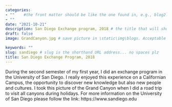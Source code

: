 ```yaml
---
categories:  
- ""    #the front matter should be like the one found in, e.g., blog2.md. It cannot be like the normal Rmd we used
- ""
date: "2021-10-21"
description: San Diego Exchange program, 2018 # the title that will show up once someone gets to this page
draft: false
image: GrandCanyon.jpg # save picture in \static\img\blogs. Acceptable formats= jpg, jpeg, or png . Your iPhone pics wont work

keywords: ""
slug: sandiego # slug is the shorthand URL address... no spaces plz
title: San Diego Exchange Program, 2018 
---
```


During the second semester of my first year, I did an exchange program in the University of San Diego. I really enjoyed this experience on a Californian Campus, the opportunity to discover new knowledge but also new people and cultures. I took this picture of the Grand Canyon when I did a road trip to visit all canyons during holidays. 
For more information on the University of San Diego please follow the link: 
https://www.sandiego.edu

